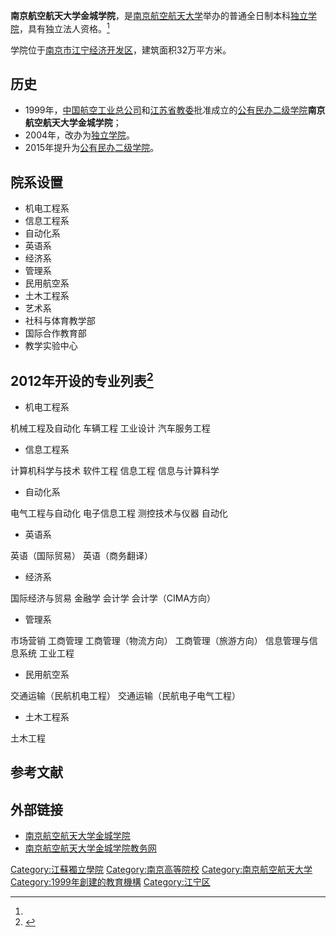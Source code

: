 {{高校
| name = 南京航空航天大学金城学院
| image =
| logo =
| motto =
| rector =
| type = [[独立学院|独立学院]]
| established =
| location = [[中华人民共和国|中华人民共和国]][[江苏省|江苏省]][[南京市|南京市]]
| students = 11000余人
| staff =
| campus =
| address = 南京市江宁区禄口街道航金大道88号<ref name="学院概况">{{Cite web |url=http://jc.nuaa.edu.cn/about.asp |title=南京航空航天大学金城学院学院概况 |access-date=2010-09-25 |archive-date=2013-03-14 |archive-url=https://web.archive.org/web/20130314082228/http://jc.nuaa.edu.cn/about.asp |dead-url=yes }}</ref>
| telephone = 025-87190002
| area = 856亩
| sports =
| website = http://jc.nuaa.edu.cn
}}
'''南京航空航天大学金城学院'''，是[[南京航空航天大学|南京航空航天大学]]举办的普通全日制本科[[独立学院|独立学院]]，具有独立法人资格。<ref name="学院概况" />

学院位于[[南京市|南京市]][[江宁经济开发区|江宁经济开发区]]，建筑面积32万平方米。
== 历史 ==
*1999年，[[中国航空工业总公司|中国航空工业总公司]]和[[江苏省教委|江苏省教委]]批准成立的[[公有民办二级学院|公有民办二级学院]]'''南京航空航天大学金城学院'''；
*2004年，改办为[[独立学院|独立学院]]。
*2015年提升为[[公有民办二级学院|公有民办二级学院]]。

== 院系设置 ==
* 机电工程系
* 信息工程系
* 自动化系
* 英语系
* 经济系
* 管理系
* 民用航空系
* 土木工程系
* 艺术系
* 社科与体育教学部
* 国际合作教育部
* 教学实验中心

==2012年开设的专业列表<ref name="2012年开设的专业列表">{{Cite web |url=http://jc.nuaa.edu.cn/recruit_students_Content.asp?id=33 |title=2012年开设的专业列表 |accessdate=2012-06-11 |archive-date=2012-06-24 |archive-url=https://web.archive.org/web/20120624054656/http://jc.nuaa.edu.cn/recruit_students_Content.asp?id=33 |dead-url=yes }}</ref>==
*机电工程系
机械工程及自动化
车辆工程
工业设计
汽车服务工程
	
*信息工程系
计算机科学与技术
软件工程
信息工程
信息与计算科学

*自动化系
电气工程与自动化
电子信息工程	
测控技术与仪器
自动化
	
*英语系
英语（国际贸易）
英语（商务翻译）
	
*经济系
国际经济与贸易
金融学
会计学
会计学（CIMA方向）
	
*管理系
市场营销
工商管理
工商管理（物流方向）
工商管理（旅游方向）
信息管理与信息系统
工业工程
	
*民用航空系
交通运输（民航机电工程）
交通运输（民航电子电气工程）
	
*土木工程系
土木工程

== 参考文献 ==
{{reflist}}
== 外部链接 ==
* [http://jc.nuaa.edu.cn 南京航空航天大学金城学院] {{Wayback|url=http://jc.nuaa.edu.cn/ |date=20210224163802 }}
* [https://web.archive.org/web/20170614212252/http://jcjw.nuaa.edu.cn/ 南京航空航天大学金城学院教务网]


{{江苏高等院校}}
{{独立学院}}

[[Category:江蘇獨立學院|Category:江蘇獨立學院]]
[[Category:南京高等院校|Category:南京高等院校]]
[[Category:南京航空航天大学|Category:南京航空航天大学]]
[[Category:1999年創建的教育機構|Category:1999年創建的教育機構]]
[[Category:江宁区|Category:江宁区]]